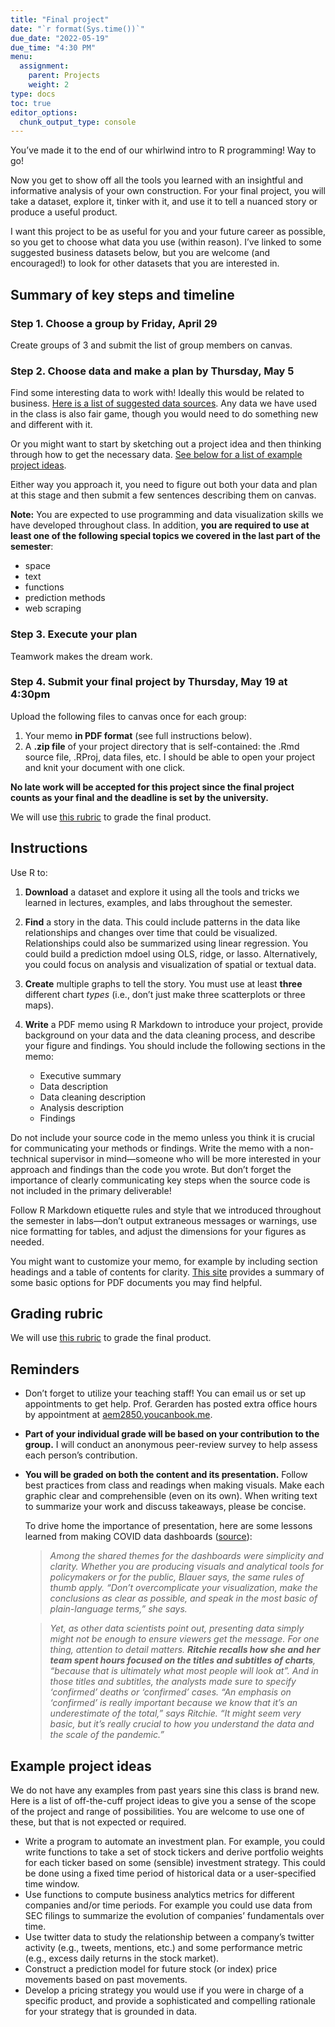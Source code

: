 ```yaml
---
title: "Final project"
date: "`r format(Sys.time())`"
due_date: "2022-05-19"
due_time: "4:30 PM"
menu:
  assignment:
    parent: Projects
    weight: 2
type: docs
toc: true
editor_options: 
  chunk_output_type: console
---
```


You've made it to the end of our whirlwind intro to R programming! Way to go!

Now you get to show off all the tools you learned with an insightful and informative analysis of your own construction. For your final project, you will take a dataset, explore it, tinker with it, and use it to tell a nuanced story or produce a useful product.

I want this project to be as useful for you and your future career as possible, so you get to choose what data you use (within reason). I've linked to some suggested business datasets below, but you are welcome (and encouraged!) to look for other datasets that you are interested in.


## Summary of key steps and timeline

### Step 1. Choose a group by Friday, April 29

Create groups of 3 and submit the list of group members on canvas.

### Step 2. Choose data and make a plan by Thursday, May 5

Find some interesting data to work with! Ideally this would be related to business. [Here is a list of suggested data sources](/resource/data/). Any data we have used in the class is also fair game, though you would need to do something new and different with it.

Or you might want to start by sketching out a project idea and then thinking through how to get the necessary data. [See below for a list of example project ideas](#examples).

Either way you approach it, you need to figure out both your data and plan at this stage and then submit a few sentences describing them on canvas.

**Note:** You are expected to use programming and data visualization skills we have developed throughout class. In addition, **you are required to use at least one of the following special topics we covered in the last part of the semester**:

- space
- text
- functions
- prediction methods
- web scraping

### Step 3. Execute your plan

Teamwork makes the dream work.

### Step 4. Submit your final project by Thursday, May 19 at 4:30pm

Upload the following files to canvas once for each group:

1. Your memo **in PDF format** (see full instructions below).
2. A **.zip file** of your project directory that is self-contained: the .Rmd source file, .RProj, data files, etc. I should be able to open your project and knit your document with one click.

**No late work will be accepted for this project since the final project counts as your final and the deadline is set by the university.**

We will use [this rubric](final-project-rubric.xlsx) to grade the final product.


## Instructions

Use R to:

1. **Download** a dataset and explore it using all the tools and tricks we learned in lectures, examples, and labs throughout the semester.

2. **Find** a story in the data. This could include patterns in the data like relationships and changes over time that could be visualized. Relationships could also be summarized using linear regression. You could build a prediction mdoel using OLS, ridge, or lasso. Alternatively, you could focus on analysis and visualization of spatial or textual data.

3. **Create** multiple graphs to tell the story. You must use at least **three** different chart *types* (i.e., don't just make three scatterplots or three maps).

4. **Write** a PDF memo using R Markdown to introduce your project, provide background on your data and the data cleaning process, and describe your figure and findings. You should include the following sections in the memo:

    - Executive summary
    - Data description
    - Data cleaning description
    - Analysis description
    - Findings

  Do not include your source code in the memo unless you think it is crucial for communicating your methods or findings. Write the memo with a non-technical supervisor in mind—someone who will be more interested in your approach and findings than the code you wrote. But don't forget the importance of clearly communicating key steps when the source code is not included in the primary deliverable!

  Follow R Markdown etiquette rules and style that we introduced throughout the semester in labs—don't output extraneous messages or warnings, use nice formatting for tables, and adjust the dimensions for your figures as needed.
    
  You might want to customize your memo, for example by including section headings and a table of contents for clarity. [This site](https://bookdown.org/yihui/rmarkdown/pdf-document.html) provides a summary of some basic options for PDF documents you may find helpful.


## Grading rubric

We will use [this rubric](final-project-rubric.xlsx) to grade the final product.


## Reminders
- Don't forget to utilize your teaching staff! You can email us or set up appointments to get help. Prof. Gerarden has posted extra office hours by appointment at [aem2850.youcanbook.me](https://aem2850.youcanbook.me).
- **Part of your individual grade will be based on your contribution to the group.** I will conduct an anonymous peer-review survey to help assess each person's contribution.
- **You will be graded on both the content and its presentation.** Follow best practices from class and readings when making visuals. Make each graphic clear and comprehensible (even on its own). When writing text to summarize your work and discuss takeaways, please be concise.

  To drive home the importance of presentation, here are some lessons learned from making COVID data dashboards ([source](https://flowingdata.com/2022/04/06/lessons-learned-from-making-covid-dashboards/)):

  > *Among the shared themes for the dashboards were simplicity and clarity. Whether you are producing visuals and analytical tools for policymakers or for the public, Blauer says, the same rules of thumb apply. “Don’t overcomplicate your visualization, make the conclusions as clear as possible, and speak in the most basic of plain-language terms,” she says.*

  > *Yet, as other data scientists point out, presenting data simply might not be enough to ensure viewers get the message. For one thing, attention to detail matters. **Ritchie recalls how she and her team spent hours focused on the titles and subtitles of charts**, “because that is ultimately what most people will look at”. And in those titles and subtitles, the analysts made sure to specify ‘confirmed’ deaths or ‘confirmed’ cases. “An emphasis on ‘confirmed’ is really important because we know that it’s an underestimate of the total,” says Ritchie. “It might seem very basic, but it’s really crucial to how you understand the data and the scale of the pandemic.”*


## Example project ideas {#examples}

We do not have any examples from past years sine this class is brand new. Here is a list of off-the-cuff project ideas to give you a sense of the scope of the project and range of possibilities. You are welcome to use one of these, but that is not expected or required.

- Write a program to automate an investment plan. For example, you could write functions to take a set of stock tickers and derive portfolio weights for each ticker based on some (sensible) investment strategy. This could be done using a fixed time period of historical data or a user-specified time window.
- Use functions to compute business analytics metrics for different companies and/or time periods. For example you could use data from SEC filings to summarize the evolution of companies' fundamentals over time.
- Use twitter data to study the relationship between a company's twitter activity (e.g., tweets, mentions, etc.) and some performance metric (e.g., excess daily returns in the stock market).
- Construct a prediction model for future stock (or index) price movements based on past movements.
- Develop a pricing strategy you would use if you were in charge of a specific product, and provide a sophisticated and compelling rationale for your strategy that is grounded in data.
